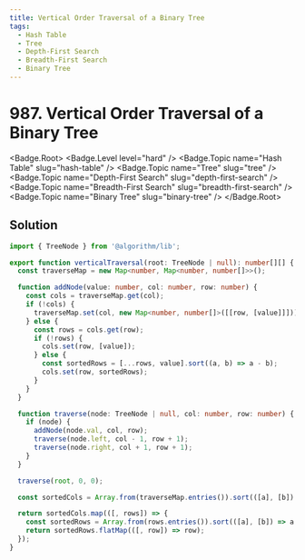 ```yaml
---
title: Vertical Order Traversal of a Binary Tree
tags:
  - Hash Table
  - Tree
  - Depth-First Search
  - Breadth-First Search
  - Binary Tree
---
```


# 987. Vertical Order Traversal of a Binary Tree

<Badge.Root>
  <Badge.Level level="hard" />
  <Badge.Topic name="Hash Table" slug="hash-table" />
  <Badge.Topic name="Tree" slug="tree" />
  <Badge.Topic name="Depth-First Search" slug="depth-first-search" />
  <Badge.Topic name="Breadth-First Search" slug="breadth-first-search" />
  <Badge.Topic name="Binary Tree" slug="binary-tree" />
</Badge.Root>

## Solution

```typescript filename="solution.ts" copy
import { TreeNode } from '@algorithm/lib';

export function verticalTraversal(root: TreeNode | null): number[][] {
  const traverseMap = new Map<number, Map<number, number[]>>();

  function addNode(value: number, col: number, row: number) {
    const cols = traverseMap.get(col);
    if (!cols) {
      traverseMap.set(col, new Map<number, number[]>([[row, [value]]]));
    } else {
      const rows = cols.get(row);
      if (!rows) {
        cols.set(row, [value]);
      } else {
        const sortedRows = [...rows, value].sort((a, b) => a - b);
        cols.set(row, sortedRows);
      }
    }
  }

  function traverse(node: TreeNode | null, col: number, row: number) {
    if (node) {
      addNode(node.val, col, row);
      traverse(node.left, col - 1, row + 1);
      traverse(node.right, col + 1, row + 1);
    }
  }

  traverse(root, 0, 0);

  const sortedCols = Array.from(traverseMap.entries()).sort(([a], [b]) => a - b);

  return sortedCols.map(([, rows]) => {
    const sortedRows = Array.from(rows.entries()).sort(([a], [b]) => a - b);
    return sortedRows.flatMap(([, row]) => row);
  });
}
```

<ProblemLink
  codingSite="leetcode"
  href="https://leetcode.com/problems/vertical-order-traversal-of-a-binary-tree/"
  title="Vertical Order Traversal of a Binary Tree"
/>

